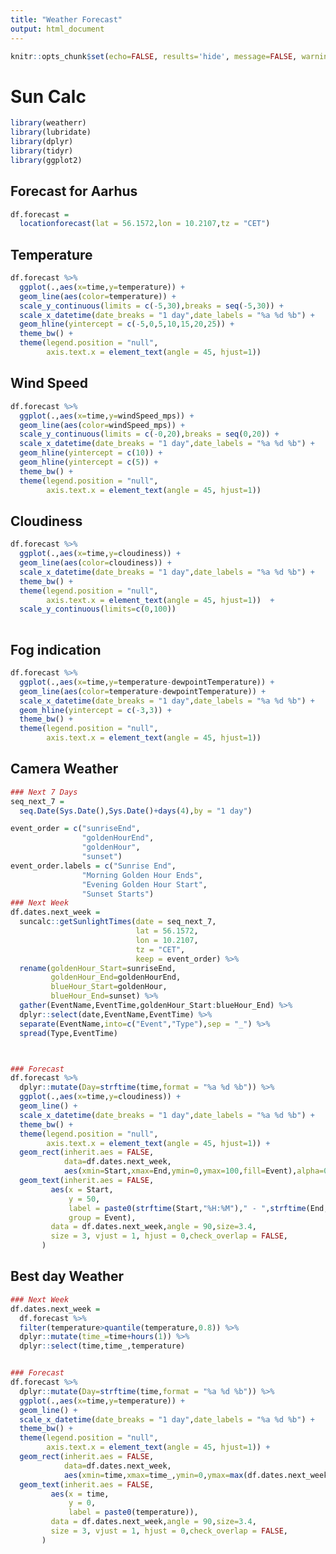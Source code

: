 ```yaml
---
title: "Weather Forecast"
output: html_document
---
```


```r
knitr::opts_chunk$set(echo=FALSE, results='hide', message=FALSE, warning=FALSE)
```

# Sun Calc

```r
library(weatherr)
library(lubridate)
library(dplyr)
library(tidyr)
library(ggplot2)

```

## Forecast for Aarhus

```r

df.forecast = 
  locationforecast(lat = 56.1572,lon = 10.2107,tz = "CET")

```

## Temperature

```r

df.forecast %>% 
  ggplot(.,aes(x=time,y=temperature)) +
  geom_line(aes(color=temperature)) +
  scale_y_continuous(limits = c(-5,30),breaks = seq(-5,30)) +
  scale_x_datetime(date_breaks = "1 day",date_labels = "%a %d %b") +
  geom_hline(yintercept = c(-5,0,5,10,15,20,25)) +
  theme_bw() +
  theme(legend.position = "null",
        axis.text.x = element_text(angle = 45, hjust=1)) 

```

## Wind Speed

```r

df.forecast %>% 
  ggplot(.,aes(x=time,y=windSpeed_mps)) +
  geom_line(aes(color=windSpeed_mps)) +
  scale_y_continuous(limits = c(-0,20),breaks = seq(0,20)) +
  scale_x_datetime(date_breaks = "1 day",date_labels = "%a %d %b") +
  geom_hline(yintercept = c(10)) +
  geom_hline(yintercept = c(5)) +
  theme_bw() +
  theme(legend.position = "null",
        axis.text.x = element_text(angle = 45, hjust=1)) 
```

## Cloudiness

```r

df.forecast %>% 
  ggplot(.,aes(x=time,y=cloudiness)) +
  geom_line(aes(color=cloudiness)) +
  scale_x_datetime(date_breaks = "1 day",date_labels = "%a %d %b") +
  theme_bw() +
  theme(legend.position = "null",
        axis.text.x = element_text(angle = 45, hjust=1))  +
  scale_y_continuous(limits=c(0,100))
  
```

## Fog indication

```r

df.forecast %>% 
  ggplot(.,aes(x=time,y=temperature-dewpointTemperature)) +
  geom_line(aes(color=temperature-dewpointTemperature)) +
  scale_x_datetime(date_breaks = "1 day",date_labels = "%a %d %b") +
  geom_hline(yintercept = c(-3,3)) +
  theme_bw() +
  theme(legend.position = "null",
        axis.text.x = element_text(angle = 45, hjust=1)) 
```

## Camera Weather

```r

### Next 7 Days
seq_next_7 = 
  seq.Date(Sys.Date(),Sys.Date()+days(4),by = "1 day")

event_order = c("sunriseEnd",
                "goldenHourEnd",
                "goldenHour",
                "sunset")
event_order.labels = c("Sunrise End",
                "Morning Golden Hour Ends",
                "Evening Golden Hour Start",
                "Sunset Starts")
### Next Week
df.dates.next_week =
  suncalc::getSunlightTimes(date = seq_next_7,
                            lat = 56.1572,
                            lon = 10.2107,
                            tz = "CET",
                            keep = event_order) %>% 
  rename(goldenHour_Start=sunriseEnd,
         goldenHour_End=goldenHourEnd,
         blueHour_Start=goldenHour,
         blueHour_End=sunset) %>% 
  gather(EventName,EventTime,goldenHour_Start:blueHour_End) %>% 
  dplyr::select(date,EventName,EventTime) %>% 
  separate(EventName,into=c("Event","Type"),sep = "_") %>% 
  spread(Type,EventTime)



### Forecast
df.forecast %>% 
  dplyr::mutate(Day=strftime(time,format = "%a %d %b")) %>% 
  ggplot(.,aes(x=time,y=cloudiness)) +
  geom_line() +
  scale_x_datetime(date_breaks = "1 day",date_labels = "%a %d %b") +
  theme_bw() +
  theme(legend.position = "null",
        axis.text.x = element_text(angle = 45, hjust=1)) +
  geom_rect(inherit.aes = FALSE,
            data=df.dates.next_week,
            aes(xmin=Start,xmax=End,ymin=0,ymax=100,fill=Event),alpha=0.8) +
  geom_text(inherit.aes = FALSE,
         aes(x = Start,
             y = 50,
             label = paste0(strftime(Start,"%H:%M")," - ",strftime(End,"%H:%M")),
             group = Event),
         data = df.dates.next_week,angle = 90,size=3.4,
         size = 3, vjust = 1, hjust = 0,check_overlap = FALSE,
       ) 

```


## Best day Weather

```r

### Next Week
df.dates.next_week =
  df.forecast %>% 
  filter(temperature>quantile(temperature,0.8)) %>% 
  dplyr::mutate(time_=time+hours(1)) %>% 
  dplyr::select(time,time_,temperature)


### Forecast
df.forecast %>% 
  dplyr::mutate(Day=strftime(time,format = "%a %d %b")) %>% 
  ggplot(.,aes(x=time,y=temperature)) +
  geom_line() +
  scale_x_datetime(date_breaks = "1 day",date_labels = "%a %d %b") +
  theme_bw() +
  theme(legend.position = "null",
        axis.text.x = element_text(angle = 45, hjust=1)) +
  geom_rect(inherit.aes = FALSE,
            data=df.dates.next_week,
            aes(xmin=time,xmax=time_,ymin=0,ymax=max(df.dates.next_week$temperature),fill=temperature),alpha=0.8) +
  geom_text(inherit.aes = FALSE,
         aes(x = time,
             y = 0,
             label = paste0(temperature)),
         data = df.dates.next_week,angle = 90,size=3.4,
         size = 3, vjust = 1, hjust = 0,check_overlap = FALSE,
       ) 


```
